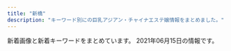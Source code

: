 ```yaml
---
title: "新橋"
description: "キーワード別にの巨乳アジアン・チャイナエステ嬢情報をまとめました。"
---
```


新着画像と新着キーワードをまとめています。
2021年06月15日の情報です。

<DmmAffiliateIns />
<KeywordTable
  shops={
    [
    {
        "url": "http://es-leon.link/",
        "keywords": {
            "85": 15,
            "84": 8,
            "\u80f8": 1,
            "86": 4,
            "88": 4,
            "90": 2,
            "87": 2,
            "92": 4
        },
        "img_links": [
            "http://es-leon.link/images/guide5.jpg",
            "http://es-leon.link/photos/sites/45/2021/04/2021043013400012.jpg",
            "http://es-leon.link/photos/sites/45/2020/10/2020100103205050.jpg",
            "http://es-leon.link/photos/sites/45/2021/05/2021053003331795.jpg",
            "http://es-leon.link/images/nav_link06_no.png",
            "http://es-leon.link/photos/sites/45/2021/05/2021052608044541.jpg",
            "http://es-leon.link/photos/sites/45/2021/05/2021053003333110.jpg",
            "http://es-leon.link/photos/sites/45/2021/02/2021022813203297.jpg",
            "http://es-leon.link/photos/sites/45/2021/05/2021050617464464.jpg",
            "http://es-leon.link/images/qr.png",
            "http://es-leon.link/images/pagetop.jpg",
            "http://es-leon.link/photos/sites/45/2021/03/2021031222423325.jpg",
            "http://es-leon.link/photos/sites/45/2021/03/2021041002184750.jpg",
            "http://es-leon.link/images/slider00.jpg",
            "http://es-leon.link/photos/sites/45/2021/02/2021022813195234.jpg",
            "http://es-leon.link/photos/sites/45/2021/03/202103310417001.jpg",
            "http://es-leon.link/images/guide7.jpg",
            "http://es-leon.link/photos/sites/45/2021/03/2021031222420647.jpg",
            "http://es-leon.link/photos/sites/45/2021/05/2021052608131497.jpg",
            "http://es-leon.link/photos/sites/45/2020/10/2020101318294854.jpg",
            "http://es-leon.link/photos/sites/45/2020/11/2020111904152242.jpg",
            "http://es-leon.link/photos/sites/45/2021/04/202104301753091.jpg",
            "http://es-leon.link/photos/sites/45/2021/05/2021050301212645.jpg",
            "http://es-leon.link/images/guide2.png",
            "http://es-leon.link/images/guide4.jpg",
            "http://es-leon.link/images/guide3.jpg",
            "http://es-leon.link/photos/sites/45/2021/02/2021021014235421.jpg",
            "http://es-leon.link/photos/sites/45/2021/05/2021050416545177.jpg",
            "http://es-leon.link/photos/sites/45/2021/05/2021050801323975.jpg",
            "http://es-leon.link/images/slider04.jpg",
            "http://es-leon.link/photos/sites/45/2021/03/2021033111023925.jpg",
            "http://es-leon.link/images/guide1.jpg",
            "http://es-leon.link/photos/sites/45/2021/03/2021033111033425.jpg",
            "http://es-leon.link/images/lineline.png",
            "http://es-leon.link/photos/sites/45/2020/10/202010010328436.jpg",
            "http://es-leon.link/images/nav_link04_no.png",
            "http://es-leon.link/photos/sites/45/2020/10/2020101318402898.jpg",
            "http://es-leon.link/photos/sites/45/2021/02/2021022815431041.jpg",
            "http://es-leon.link/images/slider02.jpg",
            "http://es-leon.link/photos/sites/45/2021/04/2021043013395329.jpg",
            "http://es-leon.link/photos/sites/45/2021/05/202105040415131.jpg",
            "http://es-leon.link/images/guide1.png",
            "http://es-leon.link/photos/sites/45/2020/10/2020100103205130.jpg",
            "http://es-leon.link/photos/sites/45/2021/05/2021053003320163.jpg",
            "http://es-leon.link/photos/sites/45/2021/05/2021050612481738.jpg",
            "http://es-leon.link/photos/sites/45/2021/05/2021050612492894.jpg",
            "http://es-leon.link/photos/sites/45/2021/05/2021050801322582.jpg",
            "http://es-leon.link/images/slider03.jpg",
            "http://es-leon.link/photos/sites/45/2021/05/2021050801330145.jpg",
            "http://es-leon.link/photos/sites/45/2020/10/2020101318300043.jpg",
            "http://es-leon.link/photos/sites/45/2021/06/2021061018070213.jpg",
            "http://es-leon.link/photos/sites/45/2021/05/2021050416550882.jpg",
            "http://es-leon.link/photos/sites/45/2020/10/2020101318404076.jpg",
            "http://es-leon.link/images/nav_link07_no.png",
            "http://es-leon.link/images/guide8.jpg",
            "http://es-leon.link/photos/sites/45/2021/05/2021052608061121.jpg",
            "http://es-leon.link/photos/sites/45/2021/02/202102281658118.jpg",
            "http://es-leon.link/images/card.png",
            "http://es-leon.link/photos/sites/45/2021/06/2021061304005787.jpg",
            "http://es-leon.link/photos/sites/45/2021/04/2021041118451354.jpg",
            "http://es-leon.link/photos/sites/45/2021/04/2021043018143110.jpg",
            "http://es-leon.link/images/nav_link03_no.png",
            "http://es-leon.link/photos/sites/45/2020/10/2020100103284496.jpg",
            "http://es-leon.link/images/guide2.jpg",
            "http://es-leon.link/images/img_info.jpg",
            "http://es-leon.link/images/nav_link01_no.png",
            "http://es-leon.link/images/guide6.jpg",
            "http://es-leon.link/images/profile.png",
            "http://es-leon.link/photos/sites/45/2021/03/2021033111032173.jpg",
            "http://es-leon.link/photos/sites/45/2021/04/2021041118464285.jpg",
            "http://es-leon.link/images/nav_link05_no.png",
            "http://es-leon.link/photos/sites/45/2021/04/2021043013393443.jpg",
            "http://es-leon.link/images/nav_link02_no.png",
            "http://es-leon.link/photos/sites/45/2020/10/2020101404192576.jpg",
            "http://es-leon.link/images/header.png",
            "http://es-leon.link/photos/sites/45/2021/01/2021011203314329.jpg",
            "http://es-leon.link/photos/sites/45/2021/02/2021022815420713.jpg",
            "http://es-leon.link/photos/sites/45/2021/03/2021033111035026.jpg",
            "http://es-leon.link/images/slider01.jpg",
            "http://es-leon.link/photos/sites/45/2021/02/2021022702210178.jpg",
            "http://es-leon.link/photos/sites/45/2021/05/2021051217263416.jpg"
        ],
        "name": "LEON",
        "station": "JR\u65b0\u6a4b\u99c5\u70cf\u68ee\u53e3"
    },
    {
        "station": "JR\u7530\u753a\u99c5\u897f\u53e3",
        "url": "https://www.morinokaori-massage.com/",
        "keywords": {},
        "img_links": [
            "https://static.wixstatic.com/media/c0eb72_9f57c6ba804e4a55805040f7832a3bb9~mv2.png",
            "https://static.wixstatic.com/media/c0eb72_026f8703429f4d1a93067d6664ba9e24~mv2.png",
            "https://static.wixstatic.com/media/c0eb72_349ce6f6faed4c09b9ec1e412ba7a370~mv2.jpg",
            "https://static.wixstatic.com/media/c0eb72_43f5a28bd3004602b64ed4bc3095af0e~mv2.png",
            "https://static.wixstatic.com/media/c0eb72_068fd8e3a6034963bb1dcf1002759294~mv2.png"
        ],
        "name": "\u68ee\u306e\u9999"
    },
    {
        "url": "http://body-heal.net/",
        "img_links": [
            "http://body-heal.net/images/store/01.jpg",
            "http://body-heal.net/images/show.jpg",
            "http://body-heal.net/uploadfiles/images/campaignBodyHealNet.jpg",
            "http://body-heal.net/images/access/05.jpg",
            "http://body-heal.net/staffPhoto/b20190117105438.jpg",
            "http://body-heal.net/images/access/03.jpg",
            "http://body-heal.net/js/sliderLine/slide_prev.png",
            "http://body-heal.net/staffPhoto/b20180721035111.jpg",
            "http://body-heal.net/images/access/02.jpg",
            "http://body-heal.net/images/store/06.jpg",
            "http://body-heal.net/staffPhoto/b20190120201033.jpg",
            "http://body-heal.net/images/store/04.jpg",
            "http://body-heal.net/staffPhoto/b20190608220420.jpg",
            "http://body-heal.net/js/sliderLine/slide_next.png",
            "http://body-heal.net/staffPhoto/b20180926231950.jpg",
            "http://body-heal.net/images/access/04.jpg",
            "http://body-heal.net/staffPhoto/b20190218130854.jpg",
            "http://body-heal.net/images/access/01.jpg",
            "http://body-heal.net/staffPhoto/b20190608222039.jpg",
            "http://body-heal.net/images/store/05.jpg"
        ],
        "name": "Tami",
        "keywords": {
            "88": 10,
            "E": 6,
            "87": 6,
            "85": 4,
            "84": 4
        },
        "station": "JR\u7530\u753a\u99c5\u4e09\u7530\u53e3"
    },
    {
        "station": "JR\u7530\u753a\u99c5\u897f\u53e3",
        "url": "http://shiawase.mssg.jp/",
        "keywords": {},
        "img_links": [
            "http://shiawase.mssg.jp/images/staff_one/staff_one_08.png",
            "http://shiawase.mssg.jp/images/staff/sta_04.jpg",
            "http://shiawase.mssg.jp/images/top/top_05.jpg",
            "http://shiawase.mssg.jp/images/gallery/gallery_103.jpg",
            "http://shiawase.mssg.jp/images/gallery/gallery_01.jpg",
            "http://shiawase.mssg.jp/images/top/top_01.jpg",
            "http://shiawase.mssg.jp/images/gallery/gallery_top.jpg",
            "http://shiawase.mssg.jp/images/staff/sta_010.jpg",
            "http://shiawase.mssg.jp/images/staff_one/staff_one_top.jpg",
            "http://shiawase.mssg.jp/images/staff_one/staff_one_03.jpg",
            "http://shiawase.mssg.jp/images/home/index_04.jpg",
            "http://shiawase.mssg.jp/images/top/top_02.jpg",
            "http://shiawase.mssg.jp/images/top/top_03.jpg",
            "http://shiawase.mssg.jp/images/staff_one/staff_one_07.png",
            "http://shiawase.mssg.jp/images/system/syatem_301.jpg",
            "http://shiawase.mssg.jp/images/gallery/gallery_402.jpg",
            "http://shiawase.mssg.jp/images/top/top_04.jpg",
            "http://shiawase.mssg.jp/images/gallery/gallery_404.jpg",
            "http://shiawase.mssg.jp/images/home/index_03.jpg",
            "http://shiawase.mssg.jp/images/top/top_06.jpg",
            "http://shiawase.mssg.jp/images/home/QR.png",
            "http://shiawase.mssg.jp/images/gallery/gallery_401.jpg",
            "http://shiawase.mssg.jp/images/top/top_08.png",
            "http://shiawase.mssg.jp/images/staff_image/staff_d010a.jpg",
            "http://shiawase.mssg.jp/images/staff/sta_021.jpg",
            "http://shiawase.mssg.jp/images/gallery/gallery_403.jpg",
            "http://shiawase.mssg.jp/images/system/syatem_302.jpg",
            "http://shiawase.mssg.jp/images/staff_one/staff_one_02.jpg",
            "http://shiawase.mssg.jp/images/home/index_qup.jpg",
            "http://shiawase.mssg.jp/images/home/index_page_top.jpg",
            "http://shiawase.mssg.jp/images/staff/staff_top.jpg",
            "http://shiawase.mssg.jp/images/home/index_tel.jpg",
            "http://shiawase.mssg.jp/images/gallery/gallery_104.jpg",
            "http://shiawase.mssg.jp/images/gallery/gallery_101.jpg",
            "http://shiawase.mssg.jp/images/staff_one/staff_one_01.jpg",
            "http://shiawase.mssg.jp/images/staff_one/staff_one_04.jpg",
            "http://shiawase.mssg.jp/images/gallery/gallery_102.jpg",
            "http://shiawase.mssg.jp/images/staff/sta_0z8.jpg",
            "http://shiawase.mssg.jp/images/staff_one/staff_one_05.jpg",
            "http://shiawase.mssg.jp/images/home/top_qp.jpg",
            "http://shiawase.mssg.jp/images/system/syatem_303.jpg"
        ],
        "name": "\u3057\u3042\u308f\u305b\uff5eSHIAWASE\uff5e"
    },
    {
        "keywords": {},
        "name": "Pandora*\u30d1\u30f3\u30c9\u30e9",
        "url": "http://www.es-tokyo.link",
        "station": "JR\u6d5c\u677e\u753a\u99c5\u5357\u53e3",
        "img_links": [
            "http://www.es-tokyo.link/img/naomi1.jpg",
            "http://www.es-tokyo.link/images/3.jpg",
            "http://www.es-tokyo.link/img/rin1.jpg",
            "http://www.es-tokyo.link/img/minami1.jpg",
            "http://www.es-tokyo.link/images/24.jpg",
            "http://www.es-tokyo.link/images/22.jpg",
            "http://www.es-tokyo.link/img/hikari1.jpg",
            "http://www.es-tokyo.link/images/int1.jpg",
            "http://www.es-tokyo.link/img/minami2.jpg",
            "http://www.es-tokyo.link/images/sys2.jpg",
            "http://www.es-tokyo.link/images/20.jpg",
            "http://www.es-tokyo.link/images/tel.jpg",
            "http://www.es-tokyo.link/img/miwa1.jpg",
            "http://www.es-tokyo.link/images/head.jpg",
            "http://www.es-tokyo.link/images/int2.jpg",
            "http://www.es-tokyo.link/img/erin1.jpg",
            "http://www.es-tokyo.link/img/emili1.jpg",
            "http://www.es-tokyo.link/images/b1.jpg",
            "http://www.es-tokyo.link/img/suzu1.jpg",
            "http://www.es-tokyo.link/img/izumi2.jpg",
            "http://www.es-tokyo.link/images/9.jpg",
            "http://www.es-tokyo.link/images/b3.jpg",
            "http://www.es-tokyo.link/images/25.jpg",
            "http://www.es-tokyo.link/images/31.jpg",
            "http://www.es-tokyo.link/images/32.jpg",
            "http://www.es-tokyo.link/images/19.jpg",
            "http://www.es-tokyo.link/images/30.jpg",
            "http://www.es-tokyo.link/images/sys1.jpg",
            "http://www.es-tokyo.link/images/5.jpg",
            "http://www.es-tokyo.link/images/s1.png",
            "http://www.es-tokyo.link/img/yui1.jpg",
            "http://www.es-tokyo.link/images/staff_t.jpg",
            "http://www.es-tokyo.link/images/newface.jpg",
            "http://www.es-tokyo.link/img/kaori1.jpg",
            "http://www.es-tokyo.link/images/news.jpg",
            "http://www.es-tokyo.link/img/momoko1.jpg",
            "http://www.es-tokyo.link/images/28.jpg",
            "http://www.es-tokyo.link/img/erin2.jpg",
            "http://www.es-tokyo.link/images/27.jpg",
            "http://www.es-tokyo.link/img/ami1.jpg",
            "http://www.es-tokyo.link/img/mayu1.jpg",
            "http://www.es-tokyo.link/images/b2.jpg",
            "http://www.es-tokyo.link/images/23.jpg",
            "http://www.es-tokyo.link/images/interior_t.jpg",
            "http://www.es-tokyo.link/images/mobile.jpg",
            "http://www.es-tokyo.link/img/izumi1.jpg"
        ]
    },
    {
        "station": "JR\u6d5c\u677e\u753a\u99c5\u5317\u53e3",
        "img_links": [
            "http://www.himawari.mensest.com/images/s_link.jpg",
            "http://www.himawari.mensest.com/files/004-02.jpg",
            "http://www.himawari.mensest.com/files/005.jpg",
            "http://www.himawari.mensest.com/images/bj3.jpg",
            "http://www.himawari.mensest.com/images/mobile.jpg",
            "http://www.himawari.mensest.com/files/003-02.jpg",
            "http://www.himawari.mensest.com/images/hua.jpg",
            "http://www.himawari.mensest.com/images/top.png",
            "http://www.himawari.mensest.com/images/s_staff.jpg",
            "http://www.himawari.mensest.com/files/004.jpg",
            "http://www.himawari.mensest.com/files/005-02.jpg",
            "http://www.himawari.mensest.com/files/002-02.jpg",
            "http://www.himawari.mensest.com/images/s_news.jpg",
            "http://www.himawari.mensest.com/files/003.jpg",
            "http://www.himawari.mensest.com/files/006.jpg",
            "http://www.himawari.mensest.com/images/s_info.jpg",
            "http://www.himawari.mensest.com/files/006-02.jpg",
            "http://www.himawari.mensest.com/images/bj1.jpg",
            "http://www.himawari.mensest.com/files/002.jpg"
        ],
        "name": "\u3072\u307e\u308f\u308a",
        "keywords": {
            "C": 3,
            "87": 2,
            "D": 2,
            "86": 3
        },
        "url": "http://www.himawari.mensest.com/"
    },
    {
        "url": "http://www.k-harunoie.info/",
        "name": "\u6625\u306e\u5bb6",
        "keywords": {},
        "station": "JR\u7530\u753a\u99c5\u6771\u53e3",
        "img_links": [
            "http://www.k-harunoie.info/imge/ta.png",
            "http://www.k-harunoie.info/imge/tel.png",
            "http://www.k-harunoie.info/imge/service2.jpg",
            "http://www.k-harunoie.info/imge/s0.png",
            "http://www.k-harunoie.info/imge/sys.png",
            "http://www.k-harunoie.info/imge/p-1.jpg",
            "http://www.k-harunoie.info/imge/p-5.jpg",
            "http://www.k-harunoie.info/imge/botton.jpg",
            "http://www.k-harunoie.info/imge/service3.jpg",
            "http://www.k-harunoie.info/imge/p-4.jpg",
            "http://www.k-harunoie.info/imge/service1.jpg",
            "http://www.k-harunoie.info/imge/interior_t.jpg",
            "http://www.k-harunoie.info/imge/int2.png",
            "http://www.k-harunoie.info/imge/staff_t.jpg",
            "http://www.k-harunoie.info/imge/s1.png",
            "http://www.k-harunoie.info/imge/p-2.jpg"
        ]
    },
    {
        "url": "http://www.momigoku.mensest.com/",
        "station": "JR\u65b0\u6a4b\u99c5\u70cf\u68ee\u53e3",
        "name": "\u3082\u307f\u6975",
        "img_links": [
            "http://www.momigoku.mensest.com/images/mobile.jpg",
            "http://www.momigoku.mensest.com/files/007.jpg",
            "http://www.momigoku.mensest.com/files/003-02.jpg",
            "http://www.momigoku.mensest.com/images/r3.jpg",
            "http://www.momigoku.mensest.com/files/002-02.jpg",
            "http://www.momigoku.mensest.com/files/006-03.jpg",
            "http://www.momigoku.mensest.com/files/003.jpg",
            "http://www.momigoku.mensest.com/files/003-03.jpg",
            "http://www.momigoku.mensest.com/files/001.jpg",
            "http://www.momigoku.mensest.com/files/007-02.jpg",
            "http://www.momigoku.mensest.com/files/004-02.jpg",
            "http://www.momigoku.mensest.com/photo_news/upimg/8319560bd95f8c3e68_0.jpg",
            "http://www.momigoku.mensest.com/files/004-03.jpg",
            "http://www.momigoku.mensest.com/files/002.jpg",
            "http://www.momigoku.mensest.com/files/007-03.jpg",
            "http://www.momigoku.mensest.com/files/004.jpg",
            "http://www.momigoku.mensest.com/files/002-03.jpg",
            "http://www.momigoku.mensest.com/files/006.jpg",
            "http://www.momigoku.mensest.com/files/005-02.jpg",
            "http://www.momigoku.mensest.com/images/line.png",
            "http://www.momigoku.mensest.com/files/001-02.jpg",
            "http://www.momigoku.mensest.com/photo_news/upimg/3223360c02f1517deb_0.jpg",
            "http://www.momigoku.mensest.com/files/001-03.jpg",
            "http://www.momigoku.mensest.com/files/005-03.jpg",
            "http://www.momigoku.mensest.com/files/005.jpg",
            "http://www.momigoku.mensest.com/files/006-02.jpg"
        ],
        "keywords": {
            "D": 20,
            "C": 19,
            "E": 4,
            "\u30bb\u30af\u30b7\u30fc": 3,
            "87": 28
        }
    },
    {
        "name": "Artemis",
        "station": "JR\u6d5c\u677e\u753a\u99c5\u5317\u53e3",
        "keywords": {
            "F": 6,
            "C": 12,
            "D": 18
        },
        "url": "https://hamamatsucho-esthe.work/",
        "img_links": [
            "https://hamamatsucho-esthe.work/icon/google_plus.png",
            "https://hamamatsucho-esthe.work/staff/maki-s1.jpg",
            "https://hamamatsucho-esthe.work/staff/yuki-l1.jpg",
            "https://hamamatsucho-esthe.work/staff/mimi-l1.jpg",
            "https://hamamatsucho-esthe.work/staff/mimi-s1.jpg",
            "https://hamamatsucho-esthe.work/button/staff.png",
            "https://hamamatsucho-esthe.work/2021/04/22/nana-s1.jpg",
            "https://hamamatsucho-esthe.work/staff/riko-s1.jpg",
            "https://hamamatsucho-esthe.work/kana01.png",
            "https://hamamatsucho-esthe.work/staff/nana-l1.jpg",
            "https://hamamatsucho-esthe.work/2020/07/30/maki-s1.jpg",
            "https://hamamatsucho-esthe.work/2020/11/06/momo-s1.jpg",
            "https://hamamatsucho-esthe.work/staff/sora-l1.jpg",
            "https://hamamatsucho-esthe.work/2018/09/10/misa-s1.jpg",
            "https://hamamatsucho-esthe.work/menu/info.png",
            "https://hamamatsucho-esthe.work/images/footer-l.png",
            "https://hamamatsucho-esthe.work/icon/twitter.png",
            "https://hamamatsucho-esthe.work/staff/maki-l1.jpg",
            "https://hamamatsucho-esthe.work/room/esthe2.jpg",
            "https://hamamatsucho-esthe.work/button/blog.png",
            "https://hamamatsucho-esthe.work/staff/yuki-s1.jpg",
            "https://hamamatsucho-esthe.work/2018/11/09/kana-s1.jpg",
            "https://hamamatsucho-esthe.work/staff/riri-s1.jpg",
            "https://hamamatsucho-esthe.work/images/main-sp.jpg",
            "https://hamamatsucho-esthe.work/icon/facebook.png",
            "https://hamamatsucho-esthe.work/menu/friend.png",
            "https://hamamatsucho-esthe.work/2019/05/25/koko-s1.jpg",
            "https://hamamatsucho-esthe.work/images/flower.png",
            "https://hamamatsucho-esthe.work/images/clear.png",
            "https://hamamatsucho-esthe.work/button/home.png",
            "https://hamamatsucho-esthe.work/2019/11/05/nanami-s1.jpg",
            "https://hamamatsucho-esthe.work/room/esthe3.jpg",
            "https://hamamatsucho-esthe.work/room/esthe1.jpg",
            "https://hamamatsucho-esthe.work/menu/home.png",
            "https://hamamatsucho-esthe.work/2019/06/14/riri-s1.jpg",
            "https://hamamatsucho-esthe.work/staff/riri-l1.jpg",
            "https://hamamatsucho-esthe.work/images/footer-r.png",
            "https://hamamatsucho-esthe.work/2018/09/10/sora-s1.jpg",
            "https://hamamatsucho-esthe.work/2021/03/26/riri-s1.jpg",
            "https://hamamatsucho-esthe.work/menu/blog.png",
            "https://hamamatsucho-esthe.work/2019/01/14/emi-s1.jpg",
            "https://hamamatsucho-esthe.work/staff/nana-s1.jpg",
            "https://hamamatsucho-esthe.work/images/qrcode.png",
            "https://hamamatsucho-esthe.work/2021/05/20/mimi-s1.jpg",
            "https://hamamatsucho-esthe.work/staff/sora-s1.jpg",
            "https://hamamatsucho-esthe.work/menu/gallery.png",
            "https://hamamatsucho-esthe.work/icon/line.png",
            "https://hamamatsucho-esthe.work/images/main1.jpg",
            "https://hamamatsucho-esthe.work/2020/01/05/yuki-s1.jpg",
            "https://hamamatsucho-esthe.work/2019/05/25/riko-s1.jpg",
            "https://hamamatsucho-esthe.work/2021/06/04/yuki-s1.jpg"
        ]
    },
    {
        "keywords": {
            "D": 1,
            "E": 2
        },
        "img_links": [
            "https://hamamatsucho-mensesthe.com/images/main-sp.jpg",
            "https://hamamatsucho-mensesthe.com/images/footer-r.png",
            "https://hamamatsucho-mensesthe.com/button/home.png",
            "https://hamamatsucho-mensesthe.com/staff2/wp-content/uploads/2021/06/ai01.png",
            "https://hamamatsucho-mensesthe.com/room/esthe3.jpg",
            "https://hamamatsucho-mensesthe.com/2017/10/08/ruru-s1.jpg",
            "https://hamamatsucho-mensesthe.com/room/4.jpg",
            "https://hamamatsucho-mensesthe.com/kumi1.jpg",
            "https://hamamatsucho-mensesthe.com/staff/yoko-l1.jpg",
            "https://hamamatsucho-mensesthe.com/button/sche.png",
            "https://hamamatsucho-mensesthe.com/staff2/wp-content/uploads/2021/06/yuki02.png",
            "https://hamamatsucho-mensesthe.com/2018/12/21/yuyu-s1.jpg",
            "https://hamamatsucho-mensesthe.com/staff/yuyu-s1.jpg",
            "https://hamamatsucho-mensesthe.com/2018/03/02/anna-s1.jpg",
            "https://hamamatsucho-mensesthe.com/staff/yuyu-l1.jpg",
            "https://hamamatsucho-mensesthe.com/staff/koko-l1.jpg",
            "https://hamamatsucho-mensesthe.com/staff/koko-s1.jpg",
            "https://hamamatsucho-mensesthe.com/2018/06/12/yoko-s1.jpg",
            "https://hamamatsucho-mensesthe.com/menu/home.png",
            "https://hamamatsucho-mensesthe.com/room/esthe1.jpg",
            "https://hamamatsucho-mensesthe.com/room/esthe2.jpg",
            "https://hamamatsucho-mensesthe.com/images/footer-l.png",
            "https://hamamatsucho-mensesthe.com/staff/arisa-s1.jpg",
            "https://hamamatsucho-mensesthe.com/menu/info.png",
            "https://hamamatsucho-mensesthe.com/staff/yoko-s1.jpg",
            "https://hamamatsucho-mensesthe.com/nana03.png",
            "https://hamamatsucho-mensesthe.com/icon/line.png",
            "https://hamamatsucho-mensesthe.com/kumi2.jpg",
            "https://hamamatsucho-mensesthe.com/room/1.jpg",
            "https://hamamatsucho-mensesthe.com/2018/12/21/koko-s1.jpg",
            "https://hamamatsucho-mensesthe.com/2018/11/23/arisa-s1.jpg",
            "https://hamamatsucho-mensesthe.com/icon/twitter.png",
            "https://hamamatsucho-mensesthe.com/staff/arisa-l1.jpg",
            "https://hamamatsucho-mensesthe.com/miyuki01.png",
            "https://hamamatsucho-mensesthe.com/icon/facebook.png",
            "https://hamamatsucho-mensesthe.com/images/flower.png",
            "https://hamamatsucho-mensesthe.com/menu/friend.png",
            "https://hamamatsucho-mensesthe.com/button/staff.png",
            "https://hamamatsucho-mensesthe.com/room/2.jpg",
            "https://hamamatsucho-mensesthe.com/icon/google_plus.png",
            "https://hamamatsucho-mensesthe.com/menu/gallery.png",
            "https://hamamatsucho-mensesthe.com/images/main1.jpg",
            "https://hamamatsucho-mensesthe.com/room/3.jpg",
            "https://hamamatsucho-mensesthe.com/staff2/wp-content/uploads/2021/06/aki01.png",
            "https://hamamatsucho-mensesthe.com/menu/sche.png",
            "https://hamamatsucho-mensesthe.com/images/clear.png",
            "https://hamamatsucho-mensesthe.com/images/header3.png",
            "https://hamamatsucho-mensesthe.com/staff/nana-l1.jpg",
            "https://hamamatsucho-mensesthe.com/staff/nana-s1.jpg",
            "https://hamamatsucho-mensesthe.com/2018/06/08/hana-s2.jpg"
        ],
        "url": "https://hamamatsucho-mensesthe.com/",
        "station": "JR\u6d5c\u677e\u753a\u99c5\u5317\u53e3",
        "name": "Oriental Spa"
    },
    {
        "url": "https://minazuki-tokyo.com/",
        "keywords": {
            "90": 4,
            "87": 4,
            "86": 4,
            "85": 4,
            "83": 4
        },
        "name": "\u6c34\u7121\u6708\uff5e\u307f\u306a\u3065\u304d\uff5e",
        "station": "JR\u6d5c\u677e\u753a\u99c5\u5357\u53e3",
        "img_links": [
            "https://minazuki-tokyo.com/wp-content/uploads/2021/02/sm01.png",
            "https://minazuki-tokyo.com/wp-content/uploads/2021/02/top2.png",
            "https://minazuki-tokyo.com/wp-content/uploads/2021/02/t01.png",
            "https://minazuki-tokyo.com/wp-content/uploads/2021/02/t03.png",
            "https://minazuki-tokyo.com/wp-content/uploads/2021/02/haru.jpg",
            "https://minazuki-tokyo.com/wp-content/uploads/2021/02/koyuri.png",
            "https://minazuki-tokyo.com/wp-content/uploads/2021/02/yumi.jpg",
            "https://minazuki-tokyo.com/wp-content/uploads/2021/03/top10.png",
            "https://minazuki-tokyo.com/wp-content/uploads/2020/11/photo03.png",
            "https://minazuki-tokyo.com/wp-content/uploads/2021/02/ayu.jpg",
            "https://minazuki-tokyo.com/wp-content/uploads/2021/02/yuyu2.jpg",
            "https://minazuki-tokyo.com/wp-content/uploads/2020/11/photo01.png",
            "https://minazuki-tokyo.com/wp-content/uploads/2021/02/cam.png",
            "https://minazuki-tokyo.com/wp-content/uploads/2021/02/haru.png",
            "https://minazuki-tokyo.com/wp-content/uploads/2020/11/photo05.png",
            "https://minazuki-tokyo.com/wp-content/uploads/2021/02/sm03.png",
            "https://minazuki-tokyo.com/wp-content/uploads/2021/02/t04.png",
            "https://minazuki-tokyo.com/wp-content/uploads/2021/02/sm04.png",
            "https://minazuki-tokyo.com/wp-content/uploads/2021/02/t08.png",
            "https://minazuki-tokyo.com/wp-content/uploads/2021/02/top1.png",
            "https://minazuki-tokyo.com/wp-content/uploads/2021/02/sm02.png",
            "https://minazuki-tokyo.com/wp-content/uploads/2021/02/t06.png",
            "https://minazuki-tokyo.com/wp-content/uploads/2021/02/ayu.png",
            "https://minazuki-tokyo.com/wp-content/uploads/2021/02/price.png",
            "https://minazuki-tokyo.com/wp-content/uploads/2020/11/photo04.png",
            "https://minazuki-tokyo.com/wp-content/uploads/2021/02/yuyu.png",
            "https://minazuki-tokyo.com/wp-content/uploads/2021/02/koyuri-1.jpg",
            "https://minazuki-tokyo.com/wp-content/uploads/2021/02/t05.png",
            "https://minazuki-tokyo.com/wp-content/uploads/2021/02/yumi.png",
            "https://minazuki-tokyo.com/wp-content/uploads/2021/02/t02.png",
            "https://minazuki-tokyo.com/wp-content/uploads/2021/02/2-09.png",
            "https://minazuki-tokyo.com/wp-content/uploads/2020/11/photo02.png",
            "https://minazuki-tokyo.com/wp-content/uploads/2021/02/t07.png"
        ]
    },
    {
        "keywords": {
            "\u30bb\u30af\u30b7\u30fc": 1,
            "\u80f8": 2,
            "E": 6,
            "\u4e73": 2,
            "G": 1,
            "F": 1,
            "D": 5
        },
        "name": "Aroma Coco8",
        "img_links": [
            "https://aroma-queen.work/images/st/st_17_2.jpg",
            "https://aroma-queen.work/images/st/st_dan_2.jpg",
            "https://aroma-queen.work/images/st/st_pink_3.jpg",
            "https://aroma-queen.work/images/st/st_aiko_1.jpg",
            "https://aroma-queen.work/images/st/st_kou1.jpg",
            "https://aroma-queen.work/images/st/st_nan.jpg",
            "https://aroma-queen.work/images/st/st_ami_2.jpg",
            "https://aroma-queen.work/images/st/st_dan_1.jpg",
            "https://aroma-queen.work/images/st/st_ai_1.jpg",
            "https://aroma-queen.work/images/st/st_rinda_1.jpg",
            "https://aroma-queen.work/images/st/st_miki.jpg",
            "https://aroma-queen.work/images/st/st_eri.jpg",
            "https://aroma-queen.work/images/st/st_joy_3.jpg",
            "https://aroma-queen.work/images/st/st_get_3.jpg",
            "https://aroma-queen.work/images/st/st_four1.jpg",
            "https://aroma-queen.work/images/top.png",
            "https://aroma-queen.work/images/st/st_sofea_2.jpg",
            "https://aroma-queen.work/images/st/st_gei.jpg",
            "https://aroma-queen.work/images/top_campaign_spring.jpg",
            "https://aroma-queen.work/images/st/st_18.jpg",
            "https://aroma-queen.work/images/st/st_min_4.jpg",
            "https://aroma-queen.work/images/st/st_14_1.jpg",
            "https://aroma-queen.work/images/st/st_hara.jpg",
            "https://aroma-queen.work/images/st/st_rena_2.jpg",
            "https://aroma-queen.work/images/st/st_coco_1.jpg",
            "https://aroma-queen.work/images/st/st_nana.jpg",
            "https://aroma-queen.work/images/st/st_ryuu_2.jpg",
            "https://aroma-queen.work/images/st/st_kaori_2.jpg",
            "https://aroma-queen.work/images/st/st_pink_4.jpg",
            "https://aroma-queen.work/images/st/st_shizuka_1.jpg",
            "https://aroma-queen.work/images/st/st_huxa.jpg",
            "https://aroma-queen.work/images/st/st_.jpg",
            "https://aroma-queen.work/images/st/st_min_2.jpg",
            "https://aroma-queen.work/images/st/st_emi.jpg",
            "https://aroma-queen.work/images/st/st_lucy_3.jpg",
            "https://aroma-queen.work/images/st/st_kaori_1.jpg",
            "https://aroma-queen.work/images/st/st_bibi_1.jpg",
            "https://aroma-queen.work/images/st/st_19.jpg",
            "https://aroma-queen.work/images/st/st_nuna.jpg",
            "https://aroma-queen.work/images/st/st_ai.jpg",
            "https://aroma-queen.work/images/st/st_20.jpg",
            "https://aroma-queen.work/images/st/st_nami_1.jpg",
            "https://aroma-queen.work/images/st/st_5_1.jpg",
            "https://aroma-queen.work/images/st/st_party_2.jpg",
            "https://aroma-queen.work/images/st/st_joy.jpg",
            "https://aroma-queen.work/images/st/st_koy_2.jpg",
            "https://aroma-queen.work/images/st/st_rei_2.jpg",
            "https://aroma-queen.work/images/st/st_13.jpg",
            "https://aroma-queen.work/images/st/st_anan.jpg",
            "https://aroma-queen.work/images/st/st_angel_2.jpg",
            "https://aroma-queen.work/images/st/st_risa_1.jpg",
            "https://aroma-queen.work/images/st/st_rei_3.jpg",
            "https://aroma-queen.work/images/st/st_ai_2.jpg",
            "https://aroma-queen.work/images/st/st_maya_1.jpg",
            "https://aroma-queen.work/images/st/st_sayuri_1.jpg",
            "https://aroma-queen.work/images/top_campaign_dec.jpg",
            "https://aroma-queen.work/images/st/st_21.jpg",
            "https://aroma-queen.work/images/st/st_jerry.jpg",
            "https://aroma-queen.work/images/st/st_kiki2.jpg",
            "https://aroma-queen.work/images/st/st_chiba_4.jpg",
            "https://aroma-queen.work/images/st/st_ou_3.jpg",
            "https://aroma-queen.work/images/st/st_nori.jpg",
            "https://aroma-queen.work/images/st/st_rinda_6.jpg",
            "https://aroma-queen.work/images/st/st_ou_1.jpg",
            "https://aroma-queen.work/images/st/st_nanako3.jpg",
            "https://aroma-queen.work/images/st/st_saya_1.jpg",
            "https://aroma-queen.work/images/st/st_nina_3.jpg",
            "https://aroma-queen.work/images/st/st_22.jpg",
            "https://aroma-queen.work/images/st/st_cindy.jpg",
            "https://aroma-queen.work/images/st/st_yuyu.jpg",
            "https://aroma-queen.work/images/st/st_ai1.jpg",
            "https://aroma-queen.work/images/st/st_nana_1.jpg",
            "https://aroma-queen.work/images/st/st_nanako.jpg",
            "https://aroma-queen.work/images/st/st_aya.jpg",
            "https://aroma-queen.work/images/st/st_chiba_1.jpg",
            "https://aroma-queen.work/images/st/st_aya_1.jpg",
            "https://aroma-queen.work/images/st/st_rei.jpg",
            "https://aroma-queen.work/images/st/st_yuri.jpg",
            "https://aroma-queen.work/images/st/st_nuna3.jpg",
            "https://aroma-queen.work/images/st/st_cake_1.jpg",
            "https://aroma-queen.work/images/st/st_mayumi_2.jpg",
            "https://aroma-queen.work/images/st/st_rinda_2.jpg",
            "https://aroma-queen.work/images/st/st_joy_1.jpg",
            "https://aroma-queen.work/images/st/st_hana_1.jpg",
            "https://aroma-queen.work/images/st/st_saya_0.jpg",
            "https://aroma-queen.work/images/st/st_hana_2.jpg",
            "https://aroma-queen.work/images/st/st_angel_3.jpg",
            "https://aroma-queen.work/images/st/st_pink_2.jpg",
            "https://aroma-queen.work/images/st/st_jasmine_1.jpg",
            "https://aroma-queen.work/images/top2.png",
            "https://aroma-queen.work/images/st/st_kei.jpg",
            "https://aroma-queen.work/images/st/st_hara3.jpg",
            "https://aroma-queen.work/images/st/st_koko.jpg",
            "https://aroma-queen.work/images/st/st_sakura_1.jpg",
            "https://aroma-queen.work/images/st/st_jj_1.jpg",
            "https://aroma-queen.work/images/st/st_bibi.jpg",
            "https://aroma-queen.work/images/st/st_nuna2.jpg",
            "https://aroma-queen.work/images/st/st_chiba_2.jpg",
            "https://aroma-queen.work/images/st/st_bibi_2.jpg",
            "https://aroma-queen.work/images/st/st_mimi_1.jpg",
            "https://aroma-queen.work/images/st/st_10_1.jpg",
            "https://aroma-queen.work/images/st/st_16_1.jpg",
            "https://aroma-queen.work/images/st/st_aigo.jpg",
            "https://aroma-queen.work/images/week_campaign.jpg",
            "https://aroma-queen.work/images/st/st_17.jpg",
            "https://aroma-queen.work/images/st/st_yumi.jpg",
            "https://aroma-queen.work/images/st/st_nanako2.jpg",
            "https://aroma-queen.work/images/st/st_yuri_2.jpg",
            "https://aroma-queen.work/images/st/st_mayumi_1.jpg",
            "https://aroma-queen.work/images/st/st_yuri_3.jpg",
            "https://aroma-queen.work/images/st/st_honey_1.jpg",
            "https://aroma-queen.work/images/st/st_7_1.jpg",
            "https://aroma-queen.work/images/st/st_mai_1.jpg",
            "https://aroma-queen.work/images/st/st_10_2.jpg",
            "https://aroma-queen.work/images/st/st_kou2.jpg",
            "https://aroma-queen.work/images/st/st_kiki_1.jpg",
            "https://aroma-queen.work/images/st/st_17_1.jpg",
            "https://aroma-queen.work/images/st/st_koko_1.jpg",
            "https://aroma-queen.work/images/st/st_joy_2.jpg",
            "https://aroma-queen.work/images/st/st_25.jpg",
            "https://aroma-queen.work/images/st/st_emi_1.jpg",
            "https://aroma-queen.work/images/st/st_mirror_3.jpg",
            "https://aroma-queen.work/images/st/st_mirror_2.jpg",
            "https://aroma-queen.work/images/st/st_aiko_2.jpg",
            "https://aroma-queen.work/images/st/st_minto_1.jpg",
            "https://aroma-queen.work/images/st/st_pink_1.jpg"
        ],
        "station": "JR\u65b0\u6a4b\u99c5\u70cf\u68ee\u53e3",
        "url": "https://aroma-queen.work/"
    },
    {
        "keywords": {
            "C": 9,
            "E": 5,
            "D": 18
        },
        "name": "SERA",
        "img_links": [
            "https://hamamatsucho-mensesthe.net/staff/top/mitsuki-s1.jpg",
            "https://hamamatsucho-mensesthe.net/wp/icon/google_plus.png",
            "https://hamamatsucho-mensesthe.net/staff/top/rin-s1.jpg",
            "https://hamamatsucho-mensesthe.net/wp/wp-content/uploads/2021/05/yuki-s1-150x150.jpg",
            "https://hamamatsucho-mensesthe.net/room/room-l2.jpg",
            "https://hamamatsucho-mensesthe.net/room/room-l6.jpg",
            "https://hamamatsucho-mensesthe.net/wp/images/top2.jpg",
            "https://hamamatsucho-mensesthe.net/staff/top/nao-s1.jpg",
            "https://hamamatsucho-mensesthe.net/images/clear.png",
            "https://hamamatsucho-mensesthe.net/room/room-l5.jpg",
            "https://hamamatsucho-mensesthe.net/wp/icon/facebook.png",
            "https://hamamatsucho-mensesthe.net/wp/wp-content/uploads/2020/08/ayaka.jpg",
            "https://hamamatsucho-mensesthe.net/icon/google_plus.png",
            "https://hamamatsucho-mensesthe.net/staff/top/yuna-s1.jpg",
            "https://hamamatsucho-mensesthe.net/wp/wp-content/uploads/2021/01/yuna-150x150.jpg",
            "https://hamamatsucho-mensesthe.net/wp/wp-content/uploads/2019/05/nao-150x150.jpg",
            "https://hamamatsucho-mensesthe.net/images/footer-r.png",
            "https://hamamatsucho-mensesthe.net/staff/top/ayaka-s1.jpg",
            "https://hamamatsucho-mensesthe.net/wp/icon/line.png",
            "https://hamamatsucho-mensesthe.net/wp/wp-content/uploads/2020/01/emi-l1.jpg",
            "https://hamamatsucho-mensesthe.net/icon/line.png",
            "https://hamamatsucho-mensesthe.net/room/room-l1.jpg",
            "https://hamamatsucho-mensesthe.net/wp/images/clear.png",
            "https://hamamatsucho-mensesthe.net/room/room-l3.jpg",
            "https://hamamatsucho-mensesthe.net/wp/wp-content/uploads/2020/10/aki-150x150.jpg",
            "https://hamamatsucho-mensesthe.net/icon/twitter.png",
            "https://hamamatsucho-mensesthe.net/wp/wp-content/uploads/2020/11/urara.jpg",
            "https://hamamatsucho-mensesthe.net/wp/wp-content/uploads/2020/02/stand-by.jpg",
            "https://hamamatsucho-mensesthe.net/staff/top/miyu-s1.jpg",
            "https://hamamatsucho-mensesthe.net/wp/images/mensesthe.jpg",
            "https://hamamatsucho-mensesthe.net/images/flower.png",
            "https://hamamatsucho-mensesthe.net/wp/wp-content/uploads/2020/01/mitsuki.jpg",
            "https://hamamatsucho-mensesthe.net/wp/images/top3.jpg",
            "https://hamamatsucho-mensesthe.net/wp/wp-content/uploads/2021/01/yuna.jpg",
            "https://hamamatsucho-mensesthe.net/wp/wp-content/uploads/2019/10/eri-150x150.jpg",
            "https://hamamatsucho-mensesthe.net/staff/top/yuki-s1.jpg",
            "https://hamamatsucho-mensesthe.net/wp/icon/twitter.png",
            "https://hamamatsucho-mensesthe.net/wp/wp-content/uploads/2020/01/misaki-l2.jpg",
            "https://hamamatsucho-mensesthe.net/wp/wp-content/uploads/2019/07/587590BB-96D0-4887-BE26-3B1413FF7283-150x150.jpeg",
            "https://hamamatsucho-mensesthe.net/room/room-l4.jpg",
            "https://hamamatsucho-mensesthe.net/icon/facebook.png",
            "https://hamamatsucho-mensesthe.net/wp/wp-content/uploads/2020/02/nana.jpg",
            "https://hamamatsucho-mensesthe.net/wp/images/top1.jpg",
            "https://hamamatsucho-mensesthe.net/staff/top/aki-s1.jpg",
            "https://hamamatsucho-mensesthe.net/wp/wp-content/uploads/2021/05/yuki.jpg",
            "https://hamamatsucho-mensesthe.net/images/footer-l.png",
            "https://hamamatsucho-mensesthe.net/link/mens-esthe.png",
            "https://hamamatsucho-mensesthe.net/wp/wp-content/uploads/2020/02/1714CAA8-3D57-4009-AB72-F5A8E6B60310.jpeg",
            "https://hamamatsucho-mensesthe.net/staff/top/emi-s1.jpg",
            "https://hamamatsucho-mensesthe.net/wp/wp-content/uploads/2019/07/0677E994-1DBF-4E0E-AB70-7CA5C034B140-150x150.jpeg"
        ],
        "station": "JR\u6d5c\u677e\u753a\u99c5\u5317\u53e3",
        "url": "https://hamamatsucho-mensesthe.net/"
    },
    {
        "img_links": [
            "http://tamachi-en.link/images/sakula.jpg",
            "http://tamachi-en.link/images/mobile.png",
            "http://tamachi-en.link/images/zi_staff.png",
            "http://tamachi-en.link/images/zi_link.png",
            "http://tamachi-en.link/images/g1.jpg",
            "http://tamachi-en.link/images/g0.jpg",
            "http://tamachi-en.link/images/new1.jpg",
            "http://tamachi-en.link/images/g4.jpg",
            "http://tamachi-en.link/images/g5.jpg",
            "http://tamachi-en.link/images/g6.jpg",
            "http://tamachi-en.link/images/g8.jpg",
            "http://tamachi-en.link/images/top.jpg",
            "http://tamachi-en.link/images/g2.jpg",
            "http://tamachi-en.link/images/g3.jpg"
        ],
        "station": "JR\u7530\u753a\u99c5\u6771\u53e3",
        "keywords": {
            "C": 16
        },
        "name": "\u7e01",
        "url": "http://tamachi-en.link/"
    },
    {
        "url": "http://melpomene-est.biz/",
        "keywords": {
            "86": 31,
            "87": 6
        },
        "img_links": [
            "http://melpomene-est.biz/images/r3.jpg",
            "http://melpomene-est.biz/images/b4.jpg",
            "http://melpomene-est.biz/images/b6.jpg",
            "http://melpomene-est.biz/images/cg01.jpg",
            "http://melpomene-est.biz/images/qrc.png",
            "http://melpomene-est.biz/images/b2.jpg",
            "http://melpomene-est.biz/images/ac3.jpg",
            "http://melpomene-est.biz/images/r4.jpg",
            "http://melpomene-est.biz/images/b5.jpg",
            "http://melpomene-est.biz/images/r2.jpg",
            "http://melpomene-est.biz/images/rosel.png",
            "http://melpomene-est.biz/images/ac1.jpg",
            "http://melpomene-est.biz/images/tel.png",
            "http://melpomene-est.biz/images/ac2.jpg",
            "http://melpomene-est.biz/images/kan.jpg",
            "http://melpomene-est.biz/images/r1.jpg",
            "http://melpomene-est.biz/images/ac4.jpg",
            "http://melpomene-est.biz/images/cg09.jpg",
            "http://melpomene-est.biz/images/r5.jpg",
            "http://melpomene-est.biz/images/r6.jpg",
            "http://melpomene-est.biz/images/cg08.jpg",
            "http://melpomene-est.biz/images/cg06.jpg",
            "http://melpomene-est.biz/images/b1.jpg",
            "http://melpomene-est.biz/images/b3.jpg",
            "http://melpomene-est.biz/images/roser.png",
            "http://melpomene-est.biz/images/cg02.jpg",
            "http://melpomene-est.biz/images/cg03.jpg",
            "http://melpomene-est.biz/images/cg05.jpg"
        ],
        "station": "JR\u65b0\u6a4b\u99c5\u65e5\u6bd4\u8c37\u53e3",
        "name": "\u30bb\u30cf\u30c8"
    },
    {
        "url": "http://www.shiawasenojikan.esjp.info/",
        "img_links": [
            "http://www.shiawasenojikan.esjp.info/files/015.jpg",
            "http://www.shiawasenojikan.esjp.info/files/003.jpg",
            "http://www.shiawasenojikan.esjp.info/images/int2.jpg",
            "http://www.shiawasenojikan.esjp.info/files/001.jpg",
            "http://www.shiawasenojikan.esjp.info/files/009-03.jpg",
            "http://www.shiawasenojikan.esjp.info/images/mobile.jpg",
            "http://www.shiawasenojikan.esjp.info/files/003-03.jpg",
            "http://www.shiawasenojikan.esjp.info/images/interior_t.jpg",
            "http://www.shiawasenojikan.esjp.info/files/010-03.jpg",
            "http://www.shiawasenojikan.esjp.info/images/link_t.jpg",
            "http://www.shiawasenojikan.esjp.info/images/tel.jpg",
            "http://www.shiawasenojikan.esjp.info/images/head.jpg",
            "http://www.shiawasenojikan.esjp.info/files/003-02.jpg",
            "http://www.shiawasenojikan.esjp.info/images/news.jpg",
            "http://www.shiawasenojikan.esjp.info/files/009.jpg",
            "http://www.shiawasenojikan.esjp.info/files/001-03.jpg",
            "http://www.shiawasenojikan.esjp.info/files/010-02.jpg",
            "http://www.shiawasenojikan.esjp.info/files/015-02.jpg",
            "http://www.shiawasenojikan.esjp.info/images/staff_t.jpg",
            "http://www.shiawasenojikan.esjp.info/files/010.jpg",
            "http://www.shiawasenojikan.esjp.info/files/009-02.jpg",
            "http://www.shiawasenojikan.esjp.info/files/015-03.jpg",
            "http://www.shiawasenojikan.esjp.info/images/sys3.jpg",
            "http://www.shiawasenojikan.esjp.info/files/001-02.jpg"
        ],
        "station": "JR\u65b0\u6a4b\u99c5\u65e5\u6bd4\u8c37\u53e3",
        "name": "\u5e78\u305b\u306e\u6642\u9593",
        "keywords": {
            "88": 1,
            "86": 1,
            "87": 3,
            "D": 5
        }
    },
    {
        "station": "\u5185\u5e78\u753a\u99c5A3",
        "url": "http://romantic-est.info/",
        "keywords": {},
        "name": "\u30ab\u30b5\u30d6\u30e9\u30f3\u30ab",
        "img_links": [
            "http://romantic-est.info/img/topimg.jpg",
            "http://romantic-est.info/img/r1.jpg",
            "http://romantic-est.info/img/cg07.jpg",
            "http://romantic-est.info/img/cg031.jpg",
            "http://romantic-est.info/img/cg06.jpg",
            "http://romantic-est.info/img/cg03.jpg",
            "http://romantic-est.info/img/topimg1.jpg",
            "http://romantic-est.info/img/line.jpg",
            "http://romantic-est.info/img/cg091.jpg",
            "http://romantic-est.info/img/r4.jpg",
            "https://s-este.jp/img/common/freebanner/200_40.png",
            "http://romantic-est.info/img/cg11.jpg",
            "http://romantic-est.info/img/line1.jpg",
            "http://romantic-est.info/img/r3.jpg",
            "http://romantic-est.info/img/kan.jpg",
            "http://romantic-est.info/img/cg071.jpg",
            "http://romantic-est.info/img/cg111.jpg",
            "http://romantic-est.info/link/menlog.jpg",
            "http://romantic-est.info/img/cg061.jpg",
            "https://www.est-tatsujin.jp/theme/esthe_no_tatsujin_front/banner/estbnr_s2_200x40.jpg",
            "http://romantic-est.info/img/cg09.jpg",
            "http://romantic-est.info/img/r5.jpg",
            "http://romantic-est.info/img/r2.jpg"
        ]
    },
    {
        "name": "\u672a\u6765",
        "station": "JR\u65b0\u6a4b\u99c5\u70cf\u68ee\u53e3",
        "url": "http://kokoro-spa.info/",
        "img_links": [
            "http://kokoro-spa.info/img/pickup.jpg",
            "http://kokoro-spa.info/img/slider/2.jpg",
            "http://kokoro-spa.info/img/shop/no-pic.jpg",
            "http://kokoro-spa.info/img/shop/kanban.jpg",
            "http://kokoro-spa.info/img/qrcode.png",
            "http://kokoro-spa.info/img/ttl_news.png",
            "http://kokoro-spa.info/img/ttl_info.png"
        ],
        "keywords": {}
    },
    {
        "station": "JR\u6d5c\u677e\u753a\u99c5\u5357\u53e3",
        "keywords": {},
        "name": "Yuki\u2019s House",
        "url": "http://yukizhouse00.web.fc2.com/",
        "img_links": [
            "http://yukizhouse00.web.fc2.com/images/portfolio/work-2.jpg",
            "http://yukizhouse00.web.fc2.com/images/slider/slid1.jpg",
            "http://yukizhouse00.web.fc2.com/images/portfolio/work-1.jpg",
            "http://yukizhouse00.web.fc2.com/images/portfolio/work-6.jpg",
            "http://yukizhouse00.web.fc2.com/images/portfolio/work-3.jpg",
            "http://yukizhouse00.web.fc2.com/images/portfolio/work-5.jpg",
            "http://yukizhouse00.web.fc2.com/images/portfolio/work-4.jpg",
            "http://yukizhouse00.web.fc2.com/images/slider/slid2.jpg"
        ]
    }
]
}
/>
<DmmAffiliateScript />
